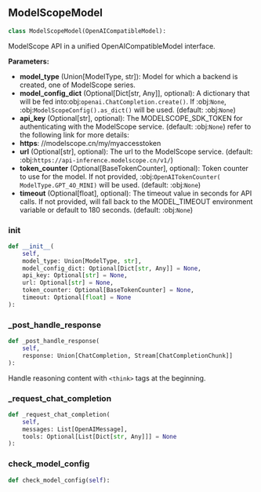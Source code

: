 <a id="camel.models.modelscope_model"></a>

<a id="camel.models.modelscope_model.ModelScopeModel"></a>

## ModelScopeModel

```python
class ModelScopeModel(OpenAICompatibleModel):
```

ModelScope API in a unified OpenAICompatibleModel interface.

**Parameters:**

- **model_type** (Union[ModelType, str]): Model for which a backend is created, one of ModelScope series.
- **model_config_dict** (Optional[Dict[str, Any]], optional): A dictionary that will be fed into:obj:`openai.ChatCompletion.create()`. If :obj:`None`, :obj:`ModelScopeConfig().as_dict()` will be used. (default: :obj:`None`)
- **api_key** (Optional[str], optional): The MODELSCOPE_SDK_TOKEN for authenticating with the ModelScope service. (default: :obj:`None`) refer to the following link for more details:
- **https**: //modelscope.cn/my/myaccesstoken
- **url** (Optional[str], optional): The url to the ModelScope service. (default: :obj:`https://api-inference.modelscope.cn/v1/`)
- **token_counter** (Optional[BaseTokenCounter], optional): Token counter to use for the model. If not provided, :obj:`OpenAITokenCounter( ModelType.GPT_4O_MINI)` will be used. (default: :obj:`None`)
- **timeout** (Optional[float], optional): The timeout value in seconds for API calls. If not provided, will fall back to the MODEL_TIMEOUT environment variable or default to 180 seconds. (default: :obj:`None`)

<a id="camel.models.modelscope_model.ModelScopeModel.__init__"></a>

### __init__

```python
def __init__(
    self,
    model_type: Union[ModelType, str],
    model_config_dict: Optional[Dict[str, Any]] = None,
    api_key: Optional[str] = None,
    url: Optional[str] = None,
    token_counter: Optional[BaseTokenCounter] = None,
    timeout: Optional[float] = None
):
```

<a id="camel.models.modelscope_model.ModelScopeModel._post_handle_response"></a>

### _post_handle_response

```python
def _post_handle_response(
    self,
    response: Union[ChatCompletion, Stream[ChatCompletionChunk]]
):
```

Handle reasoning content with `<think>` tags at the beginning.

<a id="camel.models.modelscope_model.ModelScopeModel._request_chat_completion"></a>

### _request_chat_completion

```python
def _request_chat_completion(
    self,
    messages: List[OpenAIMessage],
    tools: Optional[List[Dict[str, Any]]] = None
):
```

<a id="camel.models.modelscope_model.ModelScopeModel.check_model_config"></a>

### check_model_config

```python
def check_model_config(self):
```
